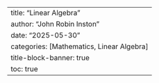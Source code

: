 ---
title: "Linear Algebra"
author: "John Robin Inston"
date: "2025-05-30"
categories: [Mathematics, Linear Algebra]
title-block-banner: true
toc: true
---